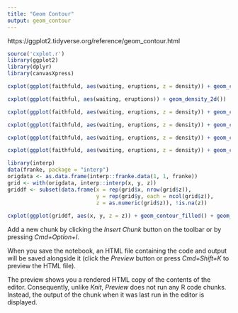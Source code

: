 ```yaml
---
title: "Geom Contour"
output: geom_contour
---
```

 https://ggplot2.tidyverse.org/reference/geom_contour.html

```r
source('cxplot.r')
library(ggplot2)
library(dplyr)
library(canvasXpress)
``` 

```r
cxplot(ggplot(faithfuld, aes(waiting, eruptions, z = density)) + geom_contour())
```

```r
cxplot(ggplot(faithful, aes(waiting, eruptions)) + geom_density_2d())
```

```r
cxplot(ggplot(faithfuld, aes(waiting, eruptions, z = density)) + geom_contour_filled())
```

```r
cxplot(ggplot(faithfuld, aes(waiting, eruptions, z = density)) + geom_contour(bins = 5))
```

```r
cxplot(ggplot(faithfuld, aes(waiting, eruptions, z = density)) + geom_contour(binwidth = 0.001))
```

```r
cxplot(ggplot(faithfuld, aes(waiting, eruptions, z = density)) + geom_contour(colour = "red"))
```

```r
library(interp)
data(franke, package = "interp")
origdata <- as.data.frame(interp::franke.data(1, 1, franke))
grid <- with(origdata, interp::interp(x, y, z))
griddf <- subset(data.frame(x = rep(grid$x, nrow(grid$z)),
                            y = rep(grid$y, each = ncol(grid$z)),
                            z = as.numeric(grid$z)), !is.na(z))
  
cxplot(ggplot(griddf, aes(x, y, z = z)) + geom_contour_filled() + geom_point(data = origdata))
```

Add a new chunk by clicking the *Insert Chunk* button on the toolbar or by pressing *Cmd+Option+I*.

When you save the notebook, an HTML file containing the code and output will be saved alongside it (click the *Preview* button or press *Cmd+Shift+K* to preview the HTML file). 

The preview shows you a rendered HTML copy of the contents of the editor. Consequently, unlike *Knit*, *Preview* does not run any R code chunks. Instead, the output of the chunk when it was last run in the editor is displayed.

